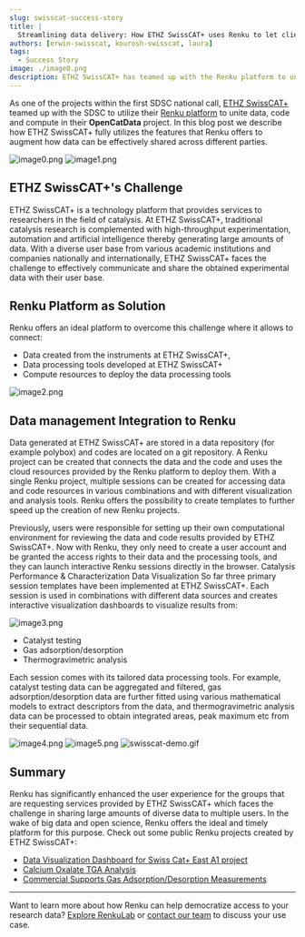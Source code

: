 ```yaml
---
slug: swisscat-success-story
title: |
  Streamlining data delivery: How ETHZ SwissCAT+ uses Renku to let clients focus on science, not setup
authors: [erwin-swisscat, kourosh-swisscat, laura]
tags:
  - Success Story
image: ./image0.png
description: ETHZ SwissCAT+ has teamed up with the Renku platform to unite data, code and compute in their OpenCatData project.
---
```


As one of the projects within the first SDSC national call, [ETHZ
SwissCAT+](https://swisscatplus.ethz.ch) teamed up with the SDSC to utilize their
[Renku platform](https://renkulab.io) to unite data, code and compute in their **OpenCatData**
project. In this blog post we describe how ETHZ SwissCAT+ fully utilizes the features that Renku
offers to augment how data can be effectively shared across different parties.

![image0.png](image0.png)
![image1.png](image1.png)

<!-- truncate -->

## ETHZ SwissCAT+'s Challenge 

ETHZ SwissCAT+ is a technology platform that provides services to researchers in the field
of catalysis. At ETHZ SwissCAT+, traditional catalysis research is complemented with high-throughput
experimentation, automation and artificial intelligence thereby generating large amounts of data.
With a diverse user base from various academic institutions and companies nationally and
internationally, ETHZ SwissCAT+ faces the challenge to effectively communicate and share the
obtained experimental data with their user base.

## Renku Platform as Solution

Renku offers an ideal platform to overcome this challenge where it allows to connect:

- Data created from the instruments at ETHZ SwissCAT+,
- Data processing tools developed at ETHZ SwissCAT+
- Compute resources to deploy the data processing tools

![image2.png](image2.png)

## Data management Integration to Renku

Data generated at ETHZ SwissCAT+ are stored in a data repository (for example polybox) and codes are
located on a git repository. A Renku project can be created that connects the data and the code and
uses the cloud resources provided by the Renku platform to deploy them. With a single Renku project,
multiple sessions can be created for accessing data and code resources in various combinations and
with different visualization and analysis tools. Renku offers the possibility to create templates to
further speed up the creation of new Renku projects.

Previously, users were responsible for setting
up their own computational environment for reviewing the data and code results provided by ETHZ
SwissCAT+. Now with Renku, they only need to create a user account and be granted the access rights
to their data and the processing tools, and they can launch interactive Renku sessions directly in
the browser. Catalysis Performance & Characterization Data Visualization So far three primary
session templates have been implemented at ETHZ SwissCAT+. Each session is used in combinations with
different data sources and creates interactive visualization dashboards to visualize results from:

![image3.png](image3.png)

- Catalyst testing
- Gas adsorption/desorption
- Thermogravimetric analysis

Each session comes with its tailored data processing tools. For example, catalyst testing data can
be aggregated and filtered, gas adsorption/desorption data are further fitted using various
mathematical models to extract descriptors from the data, and thermogravimetric analysis data can be
processed to obtain integrated areas, peak maximum etc from their sequential data.

![image4.png](image4.png)
![image5.png](image5.png)
![swisscat-demo.gif](swisscat-demo.gif)

## Summary

Renku has significantly enhanced the user experience for the groups that are requesting services
provided by ETHZ SwissCAT+ which faces the challenge in sharing large amounts of diverse data to
multiple users. In the wake of big data and open science, Renku offers the ideal and timely platform
for this purpose. Check out some public Renku projects created by ETHZ SwissCAT+:

- [Data Visualization Dashboard for Swiss Cat+ East A1 project](https://renkulab.io/p/swisscat/a001)
- [Calcium Oxalate TGA Analysis](https://renkulab.io/p/swisscat/calcium-oxalate-tga)
- [Commercial Supports Gas Adsorption/Desorption Measurements](https://renkulab.io/p/swisscat/commercial-supports-bet-measurements)

---

Want to learn more about how Renku can help democratize access to your research data? [Explore
RenkuLab](https://renkulab.io) or [contact our
team](https://renku.notion.site/Contact-dd098db288ff433893a4d4d429da99c1) to discuss your use case.
